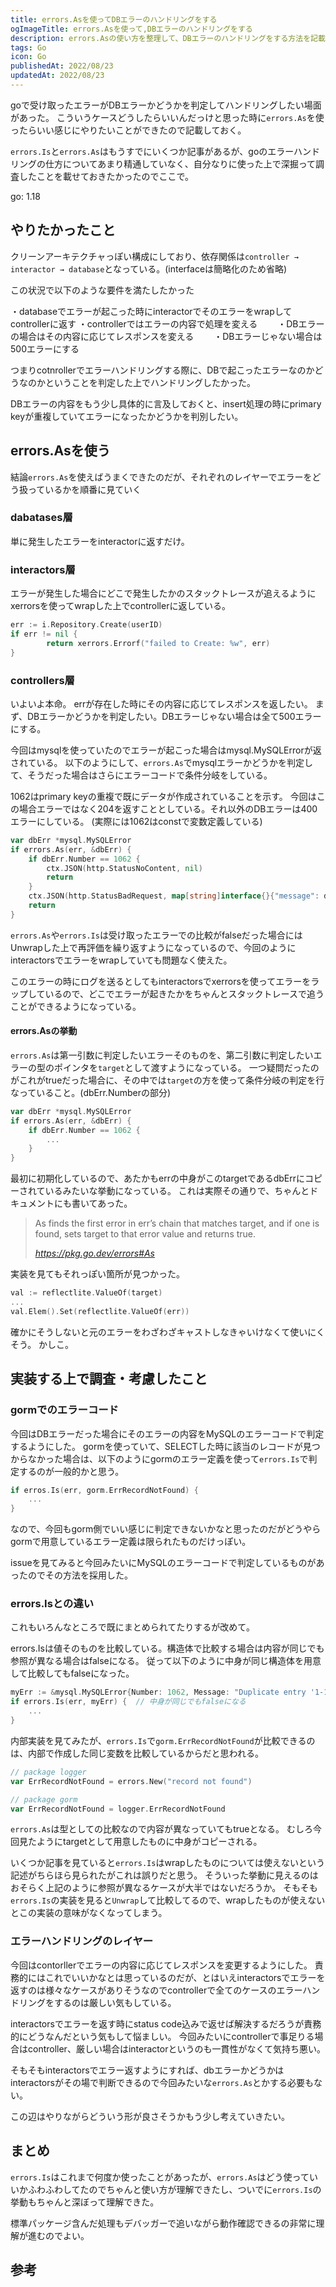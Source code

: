 ```yaml
---
title: errors.Asを使ってDBエラーのハンドリングをする
ogImageTitle: errors.Asを使って,DBエラーのハンドリングをする
description: errors.Asの使い方を整理して、DBエラーのハンドリングをする方法を記載。
tags: Go
icon: Go
publishedAt: 2022/08/23
updatedAt: 2022/08/23
---
```


goで受け取ったエラーがDBエラーかどうかを判定してハンドリングしたい場面があった。
こういうケースどうしたらいいんだっけと思った時に`errors.As`を使ったらいい感じにやりたいことができたので記載しておく。

`errors.Is`と`errors.As`はもうすでにいくつか記事があるが、goのエラーハンドリングの仕方についてあまり精通していなく、自分なりに使った上で深掘って調査したことを載せておきたかったのでここで。

<Message>
go: 1.18
</Message>

## やりたかったこと

クリーンアーキテクチャっぽい構成にしており、依存関係は`controller → interactor → database`となっている。(interfaceは簡略化のため省略)

この状況で以下のような要件を満たしたかった

・databaseでエラーが起こった時にinteractorでそのエラーをwrapしてcontrollerに返す
・controllerではエラーの内容で処理を変える
　　・DBエラーの場合はその内容に応じてレスポンスを変える
　　・DBエラーじゃない場合は500エラーにする

つまりcotnrollerでエラーハンドリングする際に、DBで起こったエラーなのかどうなのかということを判定した上でハンドリングしたかった。

DBエラーの内容をもう少し具体的に言及しておくと、insert処理の時にprimary keyが重複していてエラーになったかどうかを判別したい。

## errors.Asを使う

結論`errors.As`を使えばうまくできたのだが、それぞれのレイヤーでエラーをどう扱っているかを順番に見ていく

### dabatases層

単に発生したエラーをinteractorに返すだけ。

### interactors層

エラーが発生した場合にどこで発生したかのスタックトレースが追えるようにxerrorsを使ってwrapした上でcontrollerに返している。

```go
err := i.Repository.Create(userID)
if err != nil {
		return xerrors.Errorf("failed to Create: %w", err)
}
```

### controllers層

いよいよ本命。
errが存在した時にその内容に応じてレスポンスを返したい。
まず、DBエラーかどうかを判定したい。DBエラーじゃない場合は全て500エラーにする。

今回はmysqlを使っていたのでエラーが起こった場合はmysql.MySQLErrorが返されている。
以下のようにして、`errors.As`でmysqlエラーかどうかを判定して、そうだった場合はさらにエラーコードで条件分岐をしている。

1062はprimary keyの重複で既にデータが作成されていることを示す。
今回はこの場合エラーではなく204を返すこととしている。それ以外のDBエラーは400エラーにしている。
(実際には1062はconstで変数定義している)

```go {1-3}
var dbErr *mysql.MySQLError
if errors.As(err, &dbErr) {
	if dbErr.Number == 1062 {
		ctx.JSON(http.StatusNoContent, nil)
		return
	}
	ctx.JSON(http.StatusBadRequest, map[string]interface{}{"message": dbErr.Message})
	return
}
```

`errors.As`や`errors.Is`は受け取ったエラーでの比較がfalseだった場合にはUnwrapした上で再評価を繰り返すようになっているので、今回のようにinteractorsでエラーをwrapしていても問題なく使えた。

このエラーの時にログを送るとしてもinteractorsでxerrorsを使ってエラーをラップしているので、どこでエラーが起きたかをちゃんとスタックトレースで追うことができるようになっている。

#### errors.Asの挙動

`errors.As`は第一引数に判定したいエラーそのものを、第二引数に判定したいエラーの型のポインタを`target`として渡すようになっている。
一つ疑問だったのがこれがtrueだった場合に、その中では`target`の方を使って条件分岐の判定を行なっていること。(dbErr.Numberの部分)

```go
var dbErr *mysql.MySQLError
if errors.As(err, &dbErr) {
	if dbErr.Number == 1062 {
		...
	}
}
```

最初に初期化しているので、あたかもerrの中身がこのtargetであるdbErrにコピーされているみたいな挙動になっている。
これは実際その通りで、ちゃんとドキュメントにも書いてあった。

> As finds the first error in err’s chain that matches target, and if one is found, sets target to that error value and returns true.
> 
> *https://pkg.go.dev/errors#As*

実装を見てもそれっぽい箇所が見つかった。

```go
val := reflectlite.ValueOf(target)
...
val.Elem().Set(reflectlite.ValueOf(err))
```

確かにそうしないと元のエラーをわざわざキャストしなきゃいけなくて使いにくそう。
かしこ。

## 実装する上で調査・考慮したこと

### gormでのエラーコード

今回はDBエラーだった場合にそのエラーの内容をMySQLのエラーコードで判定するようにした。
gormを使っていて、SELECTした時に該当のレコードが見つからなかった場合は、以下のようにgormのエラー定義を使って`errors.Is`で判定するのが一般的かと思う。

```go
if erros.Is(err, gorm.ErrRecordNotFound) {
	...
}
```

なので、今回もgorm側でいい感じに判定できないかなと思ったのだがどうやらgormで用意しているエラー定義は限られたものだけっぽい。

<EmbedLink url="https://github.com/go-gorm/gorm/blob/master/errors.go" />

issueを見てみると今回みたいにMySQLのエラーコードで判定しているものがあったのでその方法を採用した。

<EmbedLink url="https://github.com/go-gorm/gorm/issues/4037#issuecomment-881834378" />

### errors.Isとの違い

これもいろんなところで既にまとめられてたりするが改めて。

errors.Isは値そのものを比較している。構造体で比較する場合は内容が同じでも参照が異なる場合はfalseになる。
従って以下のように中身が同じ構造体を用意して比較してもfalseになった。

```go
myErr := &mysql.MySQLError{Number: 1062, Message: "Duplicate entry '1-1' for key 'index_foo'"}
if errors.Is(err, myErr) {  // 中身が同じでもfalseになる
	...
}
```

内部実装を見てみたが、`errors.Is`で`gorm.ErrRecordNotFound`が比較できるのは、内部で作成した同じ変数を比較しているからだと思われる。

```go
// package logger
var ErrRecordNotFound = errors.New("record not found")

// package gorm
var ErrRecordNotFound = logger.ErrRecordNotFound
```

`errors.As`は型としての比較なので内容が異なっていてもtrueとなる。
むしろ今回見たようにtargetとして用意したものに中身がコピーされる。

いくつか記事を見ていると`errors.Is`はwrapしたものについては使えないという記述がちらほら見られたがこれは誤りだと思う。
そういった挙動に見えるのはおそらく上記のように参照が異なるケースが大半ではないだろうか。
そもそも`errors.Is`の実装を見ると`Unwrap`して比較してるので、wrapしたものが使えないとこの実装の意味がなくなってしまう。

### エラーハンドリングのレイヤー

今回はcontorllerでエラーの内容に応じてレスポンスを変更するようにした。
責務的にはこれでいいかなとは思っているのだが、とはいえinteractorsでエラーを返すのは様々なケースがありそうなのでcontrollerで全てのケースのエラーハンドリングをするのは厳しい気もしている。

interactorsでエラーを返す時にstatus code込みで返せば解決するだろうが責務的にどうなんだという気もして悩ましい。
今回みたいにcontrollerで事足りる場合はcontroller、厳しい場合はinteractorというのも一貫性がなくて気持ち悪い。

そもそもinteractorsでエラー返すようにすれば、dbエラーかどうかはinteractorsがその場で判断できるので今回みたいな`errors.As`とかする必要もない。

この辺はやりながらどういう形が良さそうかもう少し考えていきたい。

## まとめ

`errors.Is`はこれまで何度か使ったことがあったが、`errors.As`はどう使っていいかふわふわしてたのでちゃんと使い方が理解できたし、ついでに`errors.Is`の挙動もちゃんと深ぼって理解できた。

標準パッケージ含んだ処理もデバッガーで追いながら動作確認できるの非常に理解が進むのでよい。

## 参考

<EmbedLink url="https://pkg.go.dev/errors#As" />
